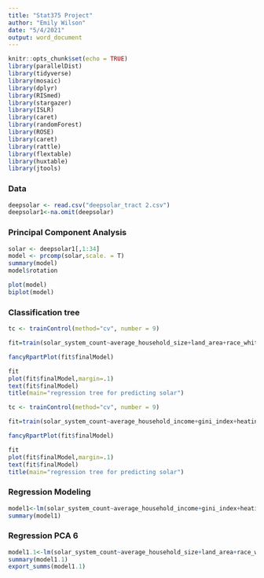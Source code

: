```yaml
---
title: "Stat375 Project"
author: "Emily Wilson"
date: "5/4/2021"
output: word_document
---
```


```r
knitr::opts_chunk$set(echo = TRUE)
library(parallelDist)
library(tidyverse)
library(mosaic)
library(dplyr)
library(RISmed)
library(stargazer)
library(ISLR)
library(caret)
library(randomForest)
library(ROSE)
library(caret)
library(rattle) 
library(flextable)
library(huxtable)
library(jtools)
``` 




### Data

```r
deepsolar <- read.csv("deepsolar_tract 2.csv")
deepsolar1<-na.omit(deepsolar)
```



### Principal Component Analysis

```r
solar <- deepsolar1[,1:34]
model <- prcomp(solar,scale. = T)
summary(model)
model$rotation
```

```r
plot(model)
biplot(model)
```

### Classification tree

```r
tc <- trainControl(method="cv", number = 9)

fit=train(solar_system_count~average_household_size+land_area+race_white+daily_solar_radiation,method="rpart",trControl=tc, data=deepsolar1)

fancyRpartPlot(fit$finalModel)

fit
plot(fit$finalModel,margin=.1)
text(fit$finalModel)
title(main="regression tree for predicting solar")
```

```r
tc <- trainControl(method="cv", number = 9)

fit=train(solar_system_count~average_household_income+gini_index+heating_fuel_other+age_median+average_household_size+heating_fuel_solar,method="rpart",trControl=tc, data=deepsolar1)

fancyRpartPlot(fit$finalModel)

fit
plot(fit$finalModel,margin=.1)
text(fit$finalModel)
title(main="regression tree for predicting solar")
```



### Regression Modeling 

```r
model1<-lm(solar_system_count~average_household_income+gini_index+heating_fuel_other+age_median+average_household_size+heating_fuel_solar+solar_system_count_residential, data=deepsolar1)
summary(model1)
```

### Regression PCA 6

```r
model1.1<-lm(solar_system_count~average_household_size+land_area+race_white+daily_solar_radiation, data=deepsolar1)
summary(model1.1)
export_summs(model1.1)
```



